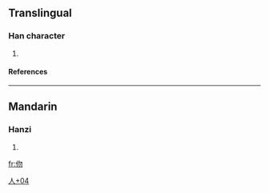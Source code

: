 ==Translingual==
===Han character===
{{Han char|rad=人|as=04|sn=6|four=|canj=人心竹竹 (OPHH)}}
# {{defn|Han}}
====References====
{{Han ref|kx=0095.110|dkj=00428|dj=0201.110|hdz=10125.010|uh=4F06|ud=20230}}
----
==Mandarin==
===Hanzi===
{{cmn-hanzi|pin=[[wèn]] (wen4)|wg=wen<sup>4</sup>}}
# {{defn|Mandarin}}




[[Category:CJKV Character articles lacking a common meaning|人+04]]

[[fr:伆]]